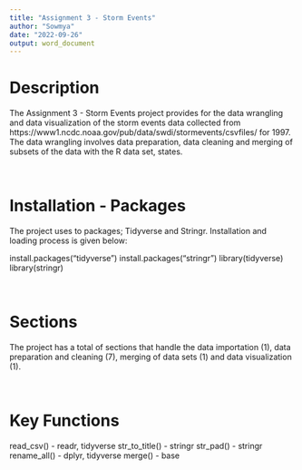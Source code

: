 ---
title: "Assignment 3 - Storm Events"
author: "Sowmya"
date: "2022-09-26"
output: word_document
---

# Description

The Assignment 3 - Storm Events project provides for the data wrangling and data visualization of the storm events data collected from https://www1.ncdc.noaa.gov/pub/data/swdi/stormevents/csvfiles/ for 1997. The data wrangling involves data preparation, data cleaning and merging of subsets of the data with the R data set, states.

<br>

# Installation - Packages

The project uses to packages; Tidyverse and Stringr. Installation and loading process is given below:

install.packages("tidyverse")
install.packages("stringr")
library(tidyverse)
library(stringr)

<br>

# Sections

The project has a total of sections that handle the data importation (1), data preparation and cleaning (7), merging of data sets (1) and data visualization (1).

<br>

# Key Functions

read_csv() - readr, tidyverse
str_to_title() - stringr
str_pad() - stringr
rename_all() - dplyr, tidyverse
merge() - base





